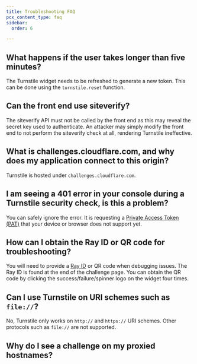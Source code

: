 ```yaml
---
title: Troubleshooting FAQ
pcx_content_type: faq
sidebar:
  order: 6

---
```



## What happens if the user takes longer than five minutes?

The Turnstile widget needs to be refreshed to generate a new token. This can be done using the `turnstile.reset` function.

## Can the front end use siteverify?

The siteverify API must not be called by the front end as this may reveal the secret key used to authenticate. An attacker may simply modify the front end to not perform the siteverify check at all, rendering Turnstile ineffective.


## What is challenges.cloudflare.com, and why does my application connect to this origin?

Turnstile is hosted under `challenges.cloudflare.com`.

## I am seeing a 401 error in your console during a Turnstile security check, is this a problem?

You can safely ignore the error. It is requesting a [Private Access Token (PAT)](https://blog.cloudflare.com/eliminating-captchas-on-iphones-and-macs-using-new-standard/) that your device or browser does not support yet.


## How can I obtain the Ray ID or QR code for troubleshooting?

You will need to provide a [Ray ID](/fundamentals/reference/cloudflare-ray-id/) or QR code when debugging issues. The Ray ID is found at the end of the challenge page. You can obtain the QR code by clicking the success/failure/spinner logo on the widget four times.


## Can I use Turnstile on URI schemes such as `file://`?

No, Turnstile only works on `http://` and `https://` URI schemes. Other protocols such as `file://` are not supported.


## Why do I see a challenge on my proxied hostnames?

<Render file="proxied-hostnames" /> <Render file="challenge-behavior" />